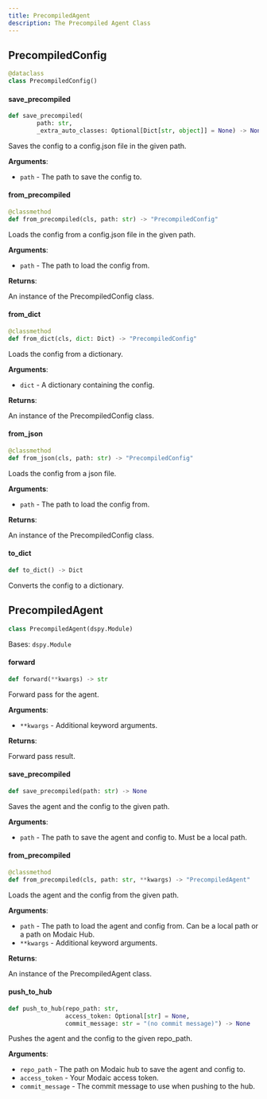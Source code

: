 ```yaml
---
title: PrecompiledAgent
description: The Precompiled Agent Class
---
```


## PrecompiledConfig

```python
@dataclass
class PrecompiledConfig()
```

#### save\_precompiled

```python
def save_precompiled(
        path: str,
        _extra_auto_classes: Optional[Dict[str, object]] = None) -> None
```

Saves the config to a config.json file in the given path.

**Arguments**:

- `path` - The path to save the config to.

#### from\_precompiled

```python
@classmethod
def from_precompiled(cls, path: str) -> "PrecompiledConfig"
```

Loads the config from a config.json file in the given path.

**Arguments**:

- `path` - The path to load the config from.
  

**Returns**:

  An instance of the PrecompiledConfig class.

#### from\_dict

```python
@classmethod
def from_dict(cls, dict: Dict) -> "PrecompiledConfig"
```

Loads the config from a dictionary.

**Arguments**:

- `dict` - A dictionary containing the config.
  

**Returns**:

  An instance of the PrecompiledConfig class.

#### from\_json

```python
@classmethod
def from_json(cls, path: str) -> "PrecompiledConfig"
```

Loads the config from a json file.

**Arguments**:

- `path` - The path to load the config from.
  

**Returns**:

  An instance of the PrecompiledConfig class.

#### to\_dict

```python
def to_dict() -> Dict
```

Converts the config to a dictionary.

## PrecompiledAgent

```python
class PrecompiledAgent(dspy.Module)
```

Bases: `dspy.Module`

#### forward

```python
def forward(**kwargs) -> str
```

Forward pass for the agent.

**Arguments**:

- `**kwargs` - Additional keyword arguments.
  

**Returns**:

  Forward pass result.

#### save\_precompiled

```python
def save_precompiled(path: str) -> None
```

Saves the agent and the config to the given path.

**Arguments**:

- `path` - The path to save the agent and config to. Must be a local path.

#### from\_precompiled

```python
@classmethod
def from_precompiled(cls, path: str, **kwargs) -> "PrecompiledAgent"
```

Loads the agent and the config from the given path.

**Arguments**:

- `path` - The path to load the agent and config from. Can be a local path or a path on Modaic Hub.
- `**kwargs` - Additional keyword arguments.
  

**Returns**:

  An instance of the PrecompiledAgent class.

#### push\_to\_hub

```python
def push_to_hub(repo_path: str,
                access_token: Optional[str] = None,
                commit_message: str = "(no commit message)") -> None
```

Pushes the agent and the config to the given repo_path.

**Arguments**:

- `repo_path` - The path on Modaic hub to save the agent and config to.
- `access_token` - Your Modaic access token.
- `commit_message` - The commit message to use when pushing to the hub.

